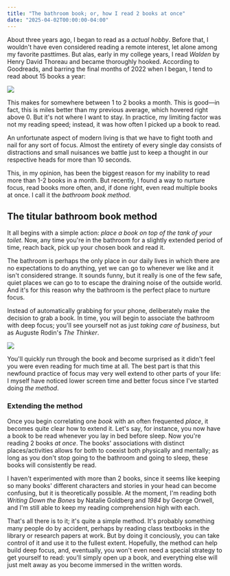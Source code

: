 ```yaml
---
title: "The bathroom book; or, how I read 2 books at once"
date: "2025-04-02T00:00:00-04:00"
---
```


About three years ago, I began to read as a *actual hobby*. Before that, I wouldn't have even considered reading a remote interest, let alone among my favorite pasttimes. But alas, early in my college years, I read *Walden* by Henry David Thoreau and became thoroughly hooked. According to Goodreads, and barring the final months of 2022 when I began, I tend to read about 15 books a year:

<img className="blogImg" src="/blog/media/goodreads-stats.png"/>

This makes for somewhere between 1 to 2 books a month. This is good—in fact, this is miles better than my previous average, which hovered right above 0. But it's not where I want to stay. In practice, my limiting factor was not my reading speed; instead, it was how often I picked up a book to read.

An unfortunate aspect of modern living is that we have to fight tooth and nail for any sort of focus. Almost the entirety of every single day consists of distractions and small nuisances we battle just to keep a thought in our respective heads for more than 10 seconds.

This, in my opinion, has been the biggest reason for my inability to read more than 1-2 books in a month. But recently, I found a way to nurture focus, read books more often, and, if done right, even read multiple books at once. I call it the *bathroom book method*.

## The titular bathroom book method

It all begins with a simple action: *place a book on top of the tank of your toilet*. Now, any time you're in the bathroom for a slightly extended period of time, reach back, pick up your chosen book and read it.

The bathroom is perhaps the only place in our daily lives in which there are no expectations to do anything, yet we can go to whenever we like and it isn't considered strange. It sounds funny, but it really is one of the few safe, quiet places we can go to to escape the draining noise of the outside world. And it's for this reason why the bathroom is the perfect place to nurture focus.

Instead of automatically grabbing for your phone, deliberately make the decision to grab a book. In time, you will begin to associate the bathroom with deep focus; you'll see yourself not as just *taking care of business*, but as Auguste Rodin's *The Thinker*.

<img className="blogImg" src="/blog/media/the-thinker.jpg"/>

You'll quickly run through the book and become surprised as it didn't feel you were even reading for much time at all. The best part is that this newfound practice of focus may very well extend to other parts of your life: I myself have noticed lower screen time and better focus since I've started doing *the method*.

### Extending the method

Once you begin correlating one *book* with an often frequented *place*, it becomes quite clear how to extend it. Let's say, for instance, you now have a book to be read whenever you lay in bed before sleep. Now you're reading 2 books *at once*. The books' associations with distinct places/activities allows for both to coexist both physically and mentally; as long as you don't stop going to the bathroom and going to sleep, these books will consistently be read.

I haven't experimented with more than 2 books, since it seems like keeping so many books' different characters and stories in your head can become confusing, but it is theoretically possible. At the moment, I'm reading both *Writing Down the Bones* by Natalie Goldberg and *1984* by George Orwell, and I'm still able to keep my reading comprehension high with each.

That's all there is to it; it's quite a simple method. It's probably something many people do by accident, perhaps by reading class textbooks in the library or research papers at work. But by doing it conciously, you can take control of it and use it to the fullest extent. Hopefully, the method can help build deep focus, and, eventually, you won't even need a special strategy to get yourself to read: you'll simply open up a book, and everything else will just melt away as you become immersed in the written words.
